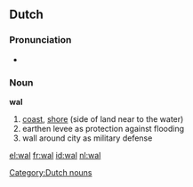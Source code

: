 {{also|Wal|wał|wäl}}
==Dutch==

===Pronunciation===
* {{audio|Nl-wal.ogg|audio}}

===Noun===
'''wal'''

# [[coast]], [[shore]] (side of land near to the water)
# earthen levee as protection against flooding
# wall around city as military defense

[[Category:Dutch nouns]]

[[el:wal]]
[[fr:wal]]
[[id:wal]]
[[nl:wal]]